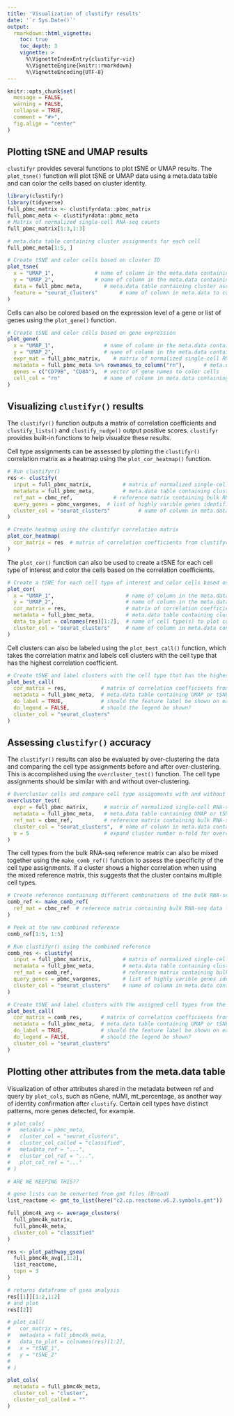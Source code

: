 ```yaml
---
title: 'Visualization of clustifyr results'
date: '`r Sys.Date()`'
output:
  rmarkdown::html_vignette:
    toc: true
    toc_depth: 3
    vignette: >
      %\VignetteIndexEntry{clustifyr-viz}
      %\VignetteEngine{knitr::rmarkdown}
      %\VignetteEncoding{UTF-8}
---
```


```r
knitr::opts_chunk$set(
  message = FALSE,
  warning = FALSE,
  collapse = TRUE,
  comment = "#>",
  fig.align = "center"
)
```

## Plotting tSNE and UMAP results

`clustifyr` provides several functions to plot tSNE or UMAP results. The `plot_tsne()` function will plot tSNE or UMAP data using a meta.data table and can color the cells based on cluster identity.

```r
library(clustifyr)
library(tidyverse)
full_pbmc_matrix <- clustifyrdata::pbmc_matrix
full_pbmc_meta <- clustifyrdata::pbmc_meta
# Matrix of normalized single-cell RNA-seq counts
full_pbmc_matrix[1:3,1:3]

# meta.data table containing cluster assignments for each cell 
full_pbmc_meta[1:5, ]

# Create tSNE and color cells based on cluster ID
plot_tsne(
  x = "UMAP_1",             # name of column in the meta.data containing the data to plot on x-axis
  y = "UMAP_2",             # name of column in the meta.data containing the data to plot on y-axis
  data = full_pbmc_meta,       # meta.data table containing cluster assignments for each cell
  feature = "seurat_clusters"       # name of column in meta.data to color cells by
)
```

Cells can also be colored based on the expression level of a gene or list of genes using the `plot_gene()` function.   

```r
# Create tSNE and color cells based on gene expression
plot_gene(
  x = "UMAP_1",                # name of column in the meta.data containing the data to plot on x-axis
  y = "UMAP_2",                # name of column in the meta.data containing the data to plot on y-axis
  expr_mat = full_pbmc_matrix,    # matrix of normalized single-cell RNA-seq counts
  metadata = full_pbmc_meta %>% rownames_to_column("rn"),      # meta.data table containing cluster assignments for each cell
  genes = c("CD79B", "CD8A"),  # vector of gene names to color cells
  cell_col = "rn"              # name of column in meta.data containing the cell IDs
)
```

## Visualizing `clustifyr()` results

The `clustifyr()` function outputs a matrix of correlation coefficients and `clustify_lists()` and `clustify_nudge()` output positive scores. `clustifyr` provides built-in functions to help visualize these results.

Cell type assignments can be assessed by plotting the `clustifyr()` correlation matrix as a heatmap using the `plot_cor_heatmap()` function.

```r
# Run clustifyr()
res <- clustify(
  input = full_pbmc_matrix,          # matrix of normalized single-cell RNA-seq counts
  metadata = full_pbmc_meta,         # meta.data table containing cluster assignments for each cell
  ref_mat = cbmc_ref,             # reference matrix containing bulk RNA-seq data for each cell type
  query_genes = pbmc_vargenes,  # list of highly varible genes identified with Seurat
  cluster_col = "seurat_clusters"         # name of column in meta.data containing cell clusters
)

# Create heatmap using the clustifyr correlation matrix
plot_cor_heatmap(
  cor_matrix = res  # matrix of correlation coefficients from clustifyr()
)
```

The `plot_cor()` function can also be used to create a tSNE for each cell type of interest and color the cells based on the correlation coefficients.

```r
# Create a tSNE for each cell type of interest and color cells based on correlation coefficients
plot_cor(
  x = "UMAP_1",                       # name of column in the meta.data containing the data to plot on x-axis
  y = "UMAP_2",                       # name of column in the meta.data containing the data to plot on y-axis
  cor_matrix = res,                   # matrix of correlation coefficients from clustifyr()
  metadata = full_pbmc_meta,          # meta.data table containing cluster assignments for each cell
  data_to_plot = colnames(res)[1:2],  # name of cell type(s) to plot correlation coefficients
  cluster_col = "seurat_clusters"     # name of column in meta.data containing cell clusters
)
```

Cell clusters can also be labeled using the `plot_best_call()` function, which takes the correlation matrix and labels cell clusters with the cell type that has the highest correlation coefficient.

```r
# Create tSNE and label clusters with the cell type that has the highest correlation coefficient
plot_best_call(
  cor_matrix = res,           # matrix of correlation coefficients from clustifyr()
  metadata = full_pbmc_meta,  # meta.data table containing UMAP or tSNE data
  do_label = TRUE,            # should the feature label be shown on each cluster?
  do_legend = FALSE,          # should the legend be shown?
  cluster_col = "seurat_clusters"
)
```

## Assessing `clustifyr()` accuracy

The `clustifyr()` results can also be evaluated by over-clustering the data and comparing the cell type assignments before and after over-clustering. This is accomplished using the `overcluster_test()` function. The cell type assignments should be similar with and without over-clustering.

```r
# Overcluster cells and compare cell type assignments with and without over-clustering
overcluster_test(
  expr = full_pbmc_matrix,     # matrix of normalized single-cell RNA-seq counts
  metadata = full_pbmc_meta,   # meta.data table containing UMAP or tSNE data
  ref_mat = cbmc_ref,          # reference matrix containing bulk RNA-seq data for each cell type      
  cluster_col = "seurat_clusters",  # name of column in meta.data containing cell clusters
  n = 5                        # expand cluster number n-fold for overclustering
)
```

The cell types from the bulk RNA-seq reference matrix can also be mixed together using the `make_comb_ref()` function to assess the specificity of the cell type assignments. If a cluster shows a higher correlation when using the mixed reference matrix, this suggests that the cluster contains multiple cell types.

```r
# Create reference containing different combinations of the bulk RNA-seq data
comb_ref <- make_comb_ref(
  ref_mat = cbmc_ref  # reference matrix containing bulk RNA-seq data for each cell type      
)

# Peek at the new combined reference
comb_ref[1:5, 1:5]

# Run clustifyr() using the combined reference
comb_res <- clustify(
  input = full_pbmc_matrix,          # matrix of normalized single-cell RNA-seq counts
  metadata = full_pbmc_meta,         # meta.data table containing cluster assignments for each cell
  ref_mat = comb_ref,                # reference matrix containing bulk RNA-seq data for each cell type
  query_genes = pbmc_vargenes,       # list of highly varible genes identified with Seurat
  cluster_col = "seurat_clusters"    # name of column in meta.data containing cell clusters
)

# Create tSNE and label clusters with the assigned cell types from the combined reference
plot_best_call(
  cor_matrix = comb_res,      # matrix of correlation coefficients from clustifyr()
  metadata = full_pbmc_meta,  # meta.data table containing UMAP or tSNE data
  do_label = TRUE,            # should the feature label be shown on each cluster?
  do_legend = FALSE,          # should the legend be shown?
  cluster_col = "seurat_clusters"
)
```

## Plotting other attributes from the meta.data table 

Visualization of other attributes shared in the metadata between ref and query by `plot_cols`, such as nGene, nUMI, mt_percentage, as another way of identity confirmation after `clustify`. Certain cell types have distinct patterns, more genes detected, for example.

```r
# plot_cols(
#   metadata = pbmc_meta,
#   cluster_col = "seurat_clusters",
#   cluster_col_called = "classified",
#   metadata_ref = "...",
#   cluster_col_ref = "...",
#   plot_col_ref = "..."
# )
```









```r
# ARE WE KEEPING THIS??

# gene lists can be converted from gmt files (Broad)
list_reactome <- gmt_to_list(here("c2.cp.reactome.v6.2.symbols.gmt"))

full_pbmc4k_avg <- average_clusters(
  full_pbmc4k_matrix, 
  full_pbmc4k_meta, 
  cluster_col = "classified"
)

res <- plot_pathway_gsea(
  full_pbmc4k_avg[,1:2], 
  list_reactome, 
  topn = 3
)

# returns dataframe of gsea analysis
res[[1]][1:2,1:2]
# and plot
res[[2]]
```

```r
# plot_call(
#   cor_matrix = res, 
#   metadata = full_pbmc4k_meta,
#   data_to_plot = colnames(res)[1:2],
#   x = "tSNE_1",
#   y = "tSNE_2"
#   
# )

plot_cols(
  metadata = full_pbmc4k_meta,
  cluster_col = "cluster",
  cluster_col_called = ""
)
```






